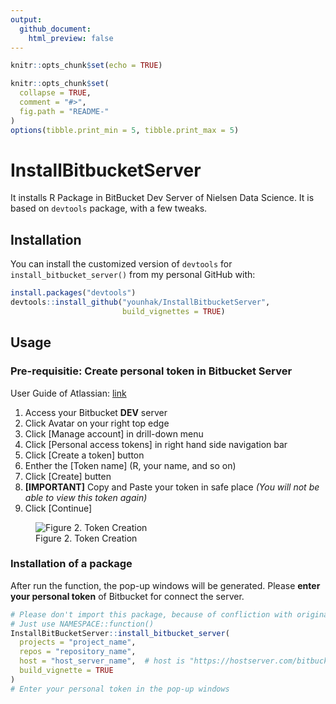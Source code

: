 ```yaml
---
output:
  github_document:
    html_preview: false
---
```


```r
knitr::opts_chunk$set(echo = TRUE)
```

```r
knitr::opts_chunk$set(
  collapse = TRUE,
  comment = "#>",
  fig.path = "README-"
)
options(tibble.print_min = 5, tibble.print_max = 5)
```

# InstallBitbucketServer

It installs R Package in BitBucket Dev Server of Nielsen Data Science. It is based on `devtools` package, with a few tweaks.

## Installation

You can install the customized version of `devtools` for `install_bitbucket_server()` from my personal GitHub with:

``` r
install.packages("devtools")
devtools::install_github("younhak/InstallBitbucketServer",
                         build_vignettes = TRUE)
```

## Usage

### Pre-requisitie: Create personal token in Bitbucket Server

User Guide of Atlassian: [link](https://confluence.atlassian.com/bitbucketserver057/personal-access-tokens-945543529.html?utm_campaign=in-app-help&utm_medium=in-app-help&utm_source=stash#Personalaccesstokens-usingpersonalaccesstokens)

1. Access your Bitbucket __DEV__ server
2. Click Avatar on your right top edge
3. Click [Manage account] in drill-down menu
4. Click [Personal access tokens] in right hand side navigation bar
5. Click [Create a token] button
6. Enther the [Token name] (R, your name, and so on)
7. Click [Create] butten
8. __[IMPORTANT]__ Copy and Paste your token in safe place _(You will not be able to view this token again)_
9. Click [Continue]

![Figure 2. Token Creation](man/figures/token.png)

### Installation of a package

After run the function, the pop-up windows will be generated. Please __enter your personal token__ of Bitbucket for connect the server.

```r
# Please don't import this package, because of confliction with original devtools
# Just use NAMESPACE::function()
InstallBitBucketServer::install_bitbucket_server(
  projects = "project_name", 
  repos = "repository_name", 
  host = "host_server_name",  # host is "https://hostserver.com/bitbucket"
  build_vignette = TRUE
)
# Enter your personal token in the pop-up windows
```
